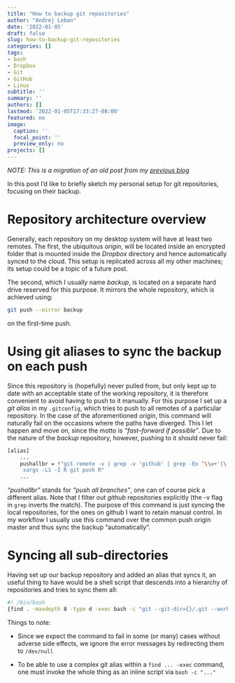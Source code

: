 ```yaml
---
title: "How to backup git repositories"
author: "Andrej Leban"
date: '2022-01-05'
draft: false
slug: how-to-backup-git-repositories
categories: []
tags:
- bash
- Dropbox
- Git
- GitHub
- Linux
subtitle: ''
summary: ''
authors: []
lastmod: '2022-01-05T17:33:27-08:00'
featured: no
image:
  caption: ''
  focal_point: ''
  preview_only: no
projects: []
---
```


*NOTE: This is a migration of an old post from my [previous blog](https://andleb1.wordpress.com/2019/09/29/how-to-backup-git-repositories/)*


In this post I’d like to briefly sketch my personal setup for git repositories, focusing on their backup.

# Repository architecture overview  
  
  

Generally, each repository on my desktop system will have at least two remotes. The first, the ubiquitous *origin*, will be located inside an encrypted folder that is mounted inside the *Dropbox* directory and hence automatically synced to the cloud. This setup is replicated across all my other machines; its setup could be a topic of a future post.

The second, which I usually name *backup*, is located on a separate hard drive reserved for this purpose. It mirrors the whole repository, which is achieved using:

```bash
git push --mirror backup
```
on the first-time push.


# Using git aliases to sync the backup on each push


Since this repository is (hopefully) never pulled from, but only kept up to date with an acceptable state of the working repository,
it is therefore convenient to avoid having to push to it manually. For this purpose I set up a *git alias* in my `.gitconfig`,
which tries to push to all remotes of a particular repository. 
In the case of the aforementioned *origin*, this command will naturally fail on the occasions where the paths have diverged. 
This I let happen and move on, since the motto is *“fast–forward if possible”*.
Due to the nature of the *backup* repository, however, pushing to it should never fail:
```bash
[alias]
    ...
    pushallbr = !"git remote -v | grep -v 'github' | grep -Eo ^\\w+'|\
     xargs -L1 -I R git push R"
    ...
```

*“pushallbr”* stands for *“push all branches”*, one can of course pick a different alias.
Note that I filter out *github* repositories explicitly (the -v flag in `grep` inverts the match).
The purpose of this command is just syncing the local repositories, for the ones on github I want to retain manual control. 
In my workflow I usually use this command over the common push origin master and thus sync the backup “automatically”.


# Syncing all sub-directories

Having set up our backup repository and added an alias that syncs it, an useful thing to have would be a shell
script that descends into a hierarchy of repositories and tries to sync them all:

```bash
#! /bin/bash
{find . -maxdepth 8 -type d -exec bash -c "git --git-dir={}/.git --work-tree=$PWD/{} pushallbr" \;} 2>/dev/null

```

Things to note:

* Since we expect the command to fail in some (or many) cases without adverse side effects,
we ignore the error messages by redirecting them to `/dev/null`  
  

* To be able to use a complex git alias within a `find ... -exec` command,
one must invoke the whole thing as an inline script via `bash -c "..."`

